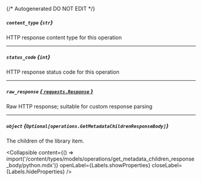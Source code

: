 {/* Autogenerated DO NOT EDIT  */}

##### `content_type` *{`str`}*
HTTP response content type for this operation

---
##### `status_code` *{`int`}*
HTTP response status code for this operation

---
##### `raw_response` [*{ `requests.Response` }*](https://requests.readthedocs.io/en/latest/api/#requests.Response)
Raw HTTP response; suitable for custom response parsing

---
##### `object` *{`Optional[operations.GetMetadataChildrenResponseBody]`}*
The children of the library item.

<Collapsible content={() => import('/content/types/models/operations/get_metadata_children_response_body/python.mdx')} openLabel={Labels.showProperties} closeLabel={Labels.hideProperties} />



